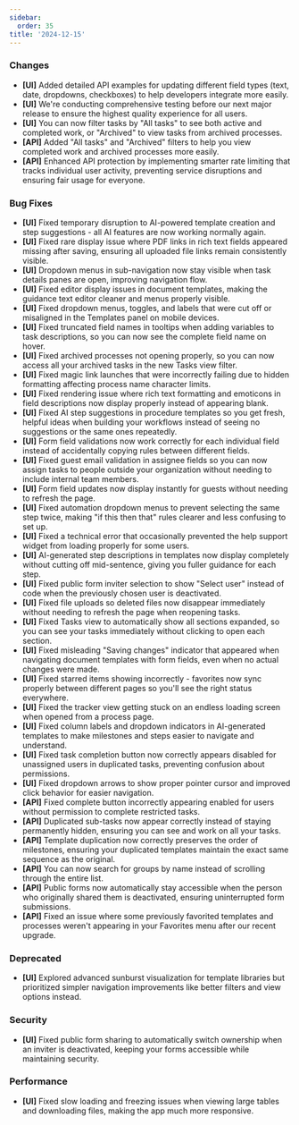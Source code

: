 ```yaml
---
sidebar:
  order: 35
title: '2024-12-15'
---
```


### Changes

- **[UI]** Added detailed API examples for updating different field types (text, date, dropdowns, checkboxes) to help developers integrate more easily.
- **[UI]** We're conducting comprehensive testing before our next major release to ensure the highest quality experience for all users.
- **[UI]** You can now filter tasks by "All tasks" to see both active and completed work, or "Archived" to view tasks from archived processes.
- **[API]** Added "All tasks" and "Archived" filters to help you view completed work and archived processes more easily.
- **[API]** Enhanced API protection by implementing smarter rate limiting that tracks individual user activity, preventing service disruptions and ensuring fair usage for everyone.

### Bug Fixes

- **[UI]** Fixed temporary disruption to AI-powered template creation and step suggestions - all AI features are now working normally again.
- **[UI]** Fixed rare display issue where PDF links in rich text fields appeared missing after saving, ensuring all uploaded file links remain consistently visible.
- **[UI]** Dropdown menus in sub-navigation now stay visible when task details panes are open, improving navigation flow.
- **[UI]** Fixed editor display issues in document templates, making the guidance text editor cleaner and menus properly visible.
- **[UI]** Fixed dropdown menus, toggles, and labels that were cut off or misaligned in the Templates panel on mobile devices.
- **[UI]** Fixed truncated field names in tooltips when adding variables to task descriptions, so you can now see the complete field name on hover.
- **[UI]** Fixed archived processes not opening properly, so you can now access all your archived tasks in the new Tasks view filter.
- **[UI]** Fixed magic link launches that were incorrectly failing due to hidden formatting affecting process name character limits.
- **[UI]** Fixed rendering issue where rich text formatting and emoticons in field descriptions now display properly instead of appearing blank.
- **[UI]** Fixed AI step suggestions in procedure templates so you get fresh, helpful ideas when building your workflows instead of seeing no suggestions or the same ones repeatedly.
- **[UI]** Form field validations now work correctly for each individual field instead of accidentally copying rules between different fields.
- **[UI]** Fixed guest email validation in assignee fields so you can now assign tasks to people outside your organization without needing to include internal team members.
- **[UI]** Form field updates now display instantly for guests without needing to refresh the page.
- **[UI]** Fixed automation dropdown menus to prevent selecting the same step twice, making "if this then that" rules clearer and less confusing to set up.
- **[UI]** Fixed a technical error that occasionally prevented the help support widget from loading properly for some users.
- **[UI]** AI-generated step descriptions in templates now display completely without cutting off mid-sentence, giving you fuller guidance for each step.
- **[UI]** Fixed public form inviter selection to show "Select user" instead of code when the previously chosen user is deactivated.
- **[UI]** Fixed file uploads so deleted files now disappear immediately without needing to refresh the page when reopening tasks.
- **[UI]** Fixed Tasks view to automatically show all sections expanded, so you can see your tasks immediately without clicking to open each section.
- **[UI]** Fixed misleading "Saving changes" indicator that appeared when navigating document templates with form fields, even when no actual changes were made.
- **[UI]** Fixed starred items showing incorrectly - favorites now sync properly between different pages so you'll see the right status everywhere.
- **[UI]** Fixed the tracker view getting stuck on an endless loading screen when opened from a process page.
- **[UI]** Fixed column labels and dropdown indicators in AI-generated templates to make milestones and steps easier to navigate and understand.
- **[UI]** Fixed task completion button now correctly appears disabled for unassigned users in duplicated tasks, preventing confusion about permissions.
- **[UI]** Fixed dropdown arrows to show proper pointer cursor and improved click behavior for easier navigation.
- **[API]** Fixed complete button incorrectly appearing enabled for users without permission to complete restricted tasks.
- **[API]** Duplicated sub-tasks now appear correctly instead of staying permanently hidden, ensuring you can see and work on all your tasks.
- **[API]** Template duplication now correctly preserves the order of milestones, ensuring your duplicated templates maintain the exact same sequence as the original.
- **[API]** You can now search for groups by name instead of scrolling through the entire list.
- **[API]** Public forms now automatically stay accessible when the person who originally shared them is deactivated, ensuring uninterrupted form submissions.
- **[API]** Fixed an issue where some previously favorited templates and processes weren't appearing in your Favorites menu after our recent upgrade.

### Deprecated

- **[UI]** Explored advanced sunburst visualization for template libraries but prioritized simpler navigation improvements like better filters and view options instead.

### Security

- **[UI]** Fixed public form sharing to automatically switch ownership when an inviter is deactivated, keeping your forms accessible while maintaining security.

### Performance

- **[UI]** Fixed slow loading and freezing issues when viewing large tables and downloading files, making the app much more responsive.